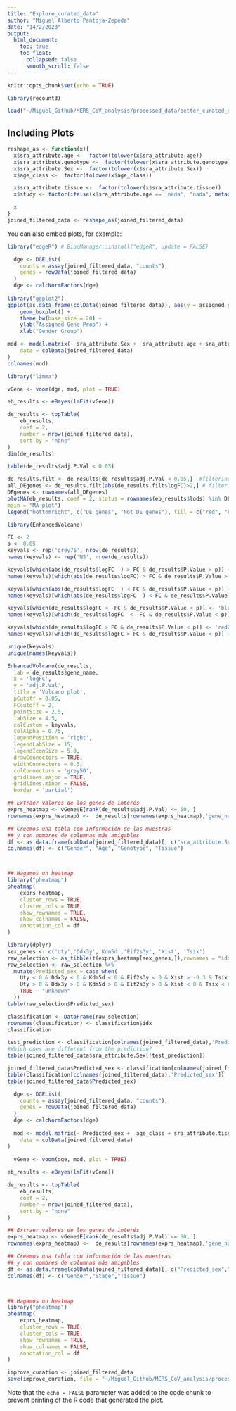 ```yaml
---
title: "Explore_curated_data"
author: "Miguel Alberto Pantoja-Zepeda"
date: "14/2/2023"
output:
  html_document:
    toc: true
    toc_float:
      collapsed: false
      smooth_scroll: false
---
```

```r
knitr::opts_chunk$set(echo = TRUE)
```


```r
library(recount3)

load("~/Miguel_Github/MERS_CoV_analysis/processed_data/better_curated_data.RData")
```

## Including Plots


```r



reshape_as <- function(x){
  x$sra_attribute.age <-  factor(tolower(x$sra_attribute.age))
  x$sra_attribute.genotype <-  factor(tolower(x$sra_attribute.genotype))
  x$sra_attribute.Sex <-  factor(tolower(x$sra_attribute.Sex))
  x$age_class <-  factor(tolower(x$age_class))

  x$sra_attribute.tissue <-  factor(tolower(x$sra_attribute.tissue))
  x$study <- factor(ifelse(x$sra_attribute.age == 'nada', "nada", metadata(x)$project))

  x
}
joined_filtered_data <- reshape_as(joined_filtered_data)
```

You can also embed plots, for example:
```r
library("edgeR") # BiocManager::install("edgeR", update = FALSE)

  dge <- DGEList(
    counts = assay(joined_filtered_data, "counts"),
    genes = rowData(joined_filtered_data)
  )
  dge <- calcNormFactors(dge)
  
library("ggplot2")
ggplot(as.data.frame(colData(joined_filtered_data)), aes(y = assigned_gene_prop, x = sra_attribute.Sex)) +
    geom_boxplot() +
    theme_bw(base_size = 20) +
    ylab("Assigned Gene Prop") +
    xlab("Gender Group")


```


```r
mod <- model.matrix(~ sra_attribute.Sex +  sra_attribute.age + sra_attribute.genotype + sra_attribute.tissue,
    data = colData(joined_filtered_data)
)
colnames(mod)
```


```r
library("limma")

```


```r

vGene <- voom(dge, mod, plot = TRUE)

eb_results <- eBayes(lmFit(vGene))

de_results <- topTable(
    eb_results,
    coef = 2,
    number = nrow(joined_filtered_data),
    sort.by = "none"
)
dim(de_results)
```

```r
table(de_results$adj.P.Val < 0.05)

```


```r
de_results.filt <- de_results[de_results$adj.P.Val < 0.05,]  #filtering by FDR < 0.01
all_DEgenes <- de_results.filt[abs(de_results.filt$logFC)>2,] # filtering by logFC > 2
DEgenes <- rownames(all_DEgenes) 
plotMA(eb_results, coef = 2, status = rownames(eb_results$lods) %in% DEgenes, legend = FALSE,
main = "MA plot")
legend("bottomright", c("DE genes", "Not DE genes"), fill = c("red", "black"), inset = 0.01)
```

```r
library(EnhancedVolcano)

```


```r


FC <- 2
p <- 0.05
keyvals <- rep('grey75', nrow(de_results))
names(keyvals) <- rep('NS', nrow(de_results))

keyvals[which(abs(de_results$logFC  ) > FC & de_results$P.Value > p)] <- 'grey50'
names(keyvals)[which(abs(de_results$logFC) > FC & de_results$P.Value > p)] <- 'log2FoldChange'

keyvals[which(abs(de_results$logFC  ) < FC & de_results$P.Value < p)] <- 'grey25'
names(keyvals)[which(abs(de_results$logFC  ) < FC & de_results$P.Value < p)] <- '-Log10Q'

keyvals[which(de_results$logFC < -FC & de_results$P.Value < p)] <- 'blue2'
names(keyvals)[which(de_results$logFC  < -FC & de_results$P.Value < p)] <- 'Signif. down-regulated'

keyvals[which(de_results$logFC > FC & de_results$P.Value < p)] <- 'red2'
names(keyvals)[which(de_results$logFC > FC & de_results$P.Value < p)] <- 'Signif. up-regulated'

unique(keyvals)
unique(names(keyvals))

EnhancedVolcano(de_results,
  lab = de_results$gene_name,
  x = 'logFC',
  y = 'adj.P.Val',
  title = 'Volcano plot',
  pCutoff = 0.05,
  FCcutoff = 2,
  pointSize = 2.5,
  labSize = 4.5,
  colCustom = keyvals,
  colAlpha = 0.75,
  legendPosition = 'right',
  legendLabSize = 15,
  legendIconSize = 5.0,
  drawConnectors = TRUE,
  widthConnectors = 0.5,
  colConnectors = 'grey50',
  gridlines.major = TRUE,
  gridlines.minor = FALSE,
  border = 'partial')
```


```r
## Extraer valores de los genes de interés
exprs_heatmap <- vGene$E[rank(de_results$adj.P.Val) <= 50, ]
rownames(exprs_heatmap) <-  de_results[rownames(exprs_heatmap),'gene_name']

## Creemos una tabla con información de las muestras
## y con nombres de columnas más amigables
df <- as.data.frame(colData(joined_filtered_data)[, c("sra_attribute.Sex", "sra_attribute.age","sra_attribute.genotype","sra_attribute.tissue")])
colnames(df) <- c("Gender", "Age", "Genotype", "Tissue")



## Hagamos un heatmap
library("pheatmap")
pheatmap(
    exprs_heatmap,
    cluster_rows = TRUE,
    cluster_cols = TRUE,
    show_rownames = TRUE,
    show_colnames = FALSE,
    annotation_col = df
)
```

```r
library(dplyr)
sex_genes <- c('Uty','Ddx3y','Kdm5d','Eif2s3y', 'Xist', 'Tsix')
raw_selection <- as_tibble(t(exprs_heatmap[sex_genes,]),rownames = "idx")
raw_selection <- raw_selection %>% 
  mutate(Predicted_sex = case_when(
    Uty < 0 & Ddx3y < 0 & Kdm5d < 0 & Eif2s3y < 0 & Xist > -0.3 & Tsix > -0.3 ~ "female",
    Uty > 0 & Ddx3y > 0 & Kdm5d > 0 & Eif2s3y > 0 & Xist < 8 & Tsix < 8 ~ "male",
    TRUE ~ "unknown"
  ))
table(raw_selection$Predicted_sex)
```
```r
classification <- DataFrame(raw_selection)
rownames(classification) <- classification$idx
classification
```

```r
test_prediction <- classification[colnames(joined_filtered_data),'Predicted_sex']==joined_filtered_data$sra_attribute.Sex
#Which ones are different from the prediction?
table(joined_filtered_data$sra_attribute.Sex[!test_prediction])

joined_filtered_data$Predicted_sex <- classification[colnames(joined_filtered_data),'Predicted_sex']
table(classification[colnames(joined_filtered_data),'Predicted_sex'])
table(joined_filtered_data$Predicted_sex)
```


```r


  dge <- DGEList(
    counts = assay(joined_filtered_data, "counts"),
    genes = rowData(joined_filtered_data)
  )
  dge <- calcNormFactors(dge)
  
  mod <- model.matrix(~ Predicted_sex +  age_class + sra_attribute.tissue  + sra_attribute.genotype,
    data = colData(joined_filtered_data)
)
  
  vGene <- voom(dge, mod, plot = TRUE)

eb_results <- eBayes(lmFit(vGene))

de_results <- topTable(
    eb_results,
    coef = 2,
    number = nrow(joined_filtered_data),
    sort.by = "none"
)

## Extraer valores de los genes de interés
exprs_heatmap <- vGene$E[rank(de_results$adj.P.Val) <= 50, ]
rownames(exprs_heatmap) <-  de_results[rownames(exprs_heatmap),'gene_name']

## Creemos una tabla con información de las muestras
## y con nombres de columnas más amigables
df <- as.data.frame(colData(joined_filtered_data)[, c("Predicted_sex","age_class","sra_attribute.tissue")])
colnames(df) <- c("Gender","Stage","Tissue")



## Hagamos un heatmap
library("pheatmap")
pheatmap(
    exprs_heatmap,
    cluster_rows = TRUE,
    cluster_cols = TRUE,
    show_rownames = TRUE,
    show_colnames = FALSE,
    annotation_col = df
)
```

```r
improve_curation <- joined_filtered_data
save(improve_curation, file = "~/Miguel_Github/MERS_CoV_analysis/processed_data/sex_assingned_data.RData")
```

Note that the `echo = FALSE` parameter was added to the code chunk to prevent printing of the R code that generated the plot.
